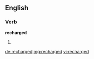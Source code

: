 ==English==

===Verb===
'''recharged'''

# {{past of|recharge}}

[[de:recharged]]
[[mg:recharged]]
[[vi:recharged]]